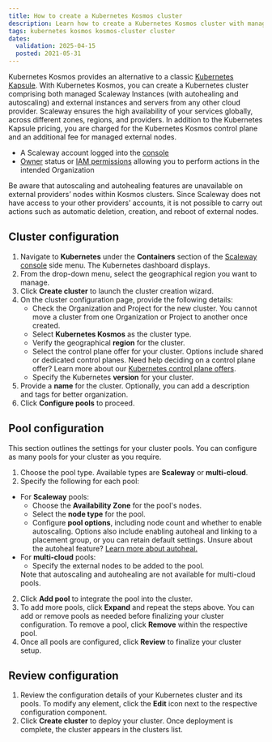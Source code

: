 ```yaml
---
title: How to create a Kubernetes Kosmos cluster
description: Learn how to create a Kubernetes Kosmos cluster with managed Scaleway Instances and external nodes from any cloud provider.
tags: kubernetes kosmos kosmos-cluster cluster
dates:
  validation: 2025-04-15
  posted: 2021-05-31
---
```



Kubernetes Kosmos provides an alternative to a classic [Kubernetes Kapsule](/kubernetes/concepts/#kubernetes-kapsule). With Kubernetes Kosmos, you can create a Kubernetes cluster comprising both managed Scaleway Instances (with autohealing and autoscaling) and external instances and servers from any other cloud provider. Scaleway ensures the high availability of your services globally, across different zones, regions, and providers. In addition to the Kubernetes Kapsule pricing, you are charged for the Kubernetes Kosmos control plane and an additional fee for managed external nodes.

<Requirements />

- A Scaleway account logged into the [console](https://account.scaleway.com/?service=elements)
- [Owner](/iam/concepts/#owner) status or [IAM permissions](/iam/concepts/#permission) allowing you to perform actions in the intended Organization

<Message type="important">
  Be aware that autoscaling and autohealing features are unavailable on external providers’ nodes within Kosmos clusters. Since Scaleway does not have access to your other providers’ accounts, it is not possible to carry out actions such as automatic deletion, creation, and reboot of external nodes.
</Message>

## Cluster configuration

1. Navigate to **Kubernetes** under the **Containers** section of the [Scaleway console](https://account.scaleway.com/?service=elements) side menu. The Kubernetes dashboard displays.
2. From the drop-down menu, select the geographical region you want to manage.
3. Click **Create cluster** to launch the cluster creation wizard.
4. On the cluster configuration page, provide the following details:
    * Check the Organization and Project for the new cluster.
        <Message type="important">
          You cannot move a cluster from one Organization or Project to another once created.
        </Message>
    * Select **Kubernetes Kosmos** as the cluster type.
    * Verify the geographical **region** for the cluster.
    * Select the control plane offer for your cluster. Options include shared or dedicated control planes.
        <Message type="tip">
          Need help deciding on a control plane offer? Learn more about our [Kubernetes control plane offers](/kubernetes/reference-content/kubernetes-control-plane-offers/).
        </Message>
    * Specify the Kubernetes **version** for your cluster.
5. Provide a **name** for the cluster. Optionally, you can add a description and tags for better organization.
6. Click **Configure pools** to proceed.

## Pool configuration

This section outlines the settings for your cluster pools. You can configure as many pools for your cluster as you require.

1. Choose the pool type. Available types are **Scaleway** or **multi-cloud**.
2. Specify the following for each pool:
  * For **Scaleway** pools:
    * Choose the **Availability Zone** for the pool's nodes.
    * Select the **node type** for the pool.
    * Configure **pool options**, including node count and whether to enable autoscaling. Options also include enabling autoheal and linking to a placement group, or you can retain default settings.
        <Message type="tip">
          Unsure about the autoheal feature? [Learn more about autoheal.](/kubernetes/concepts/#autoheal)
        </Message>
  * For **multi-cloud** pools:
    * Specify the external nodes to be added to the pool.
    <Message type="important">
      Note that autoscaling and autohealing are not available for multi-cloud pools.
    </Message>
2. Click **Add pool** to integrate the pool into the cluster.
3. To add more pools, click **Expand** and repeat the steps above.
    <Message type="tip">
      You can add or remove pools as needed before finalizing your cluster configuration. To remove a pool, click **Remove** within the respective pool.
    </Message>
4. Once all pools are configured, click **Review** to finalize your cluster setup.

## Review configuration

1. Review the configuration details of your Kubernetes cluster and its pools.
    <Message type="tip">
      To modify any element, click the <Icon name="edit" /> **Edit** icon next to the respective configuration component.
    </Message>
2. Click **Create cluster** to deploy your cluster. Once deployment is complete, the cluster appears in the clusters list.
